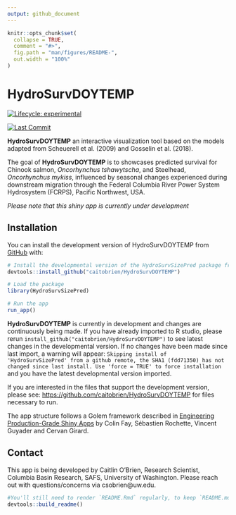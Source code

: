 ```yaml
---
output: github_document
---
```


<!-- README.md is generated from README.Rmd. Please edit that file -->

```r
knitr::opts_chunk$set(
  collapse = TRUE,
  comment = "#>",
  fig.path = "man/figures/README-",
  out.width = "100%"
)
```

# HydroSurvDOYTEMP

<!-- badges: start -->
[![Lifecycle: experimental](https://img.shields.io/badge/lifecycle-experimental-orange.svg)](https://lifecycle.r-lib.org/articles/stages.html#experimental)
<!-- badges: end -->

<!-- lastcommit: start -->
[![Last Commit](https://img.shields.io/github/last-commit/caitobrien/HydroSurvSizePred)](https://github.com/caitobrien/HydroSurvSizePred/commits/main)
<!-- lastcommit: end -->

**HydroSurvDOYTEMP** an interactive visualization tool based on the models adapted from Scheuerell et al. (2009) and Gosselin et al. (2018). 

The goal of **HydroSurvDOYTEMP** is to showcases predicted survival for Chinook salmon, *Oncorhynchus tshawytscha*, and Steelhead, *Oncorhynchus mykiss*, influenced by seasonal changes experienced during downstream migration through the Federal Columbia River Power System Hydrosystem (FCRPS), Pacific Northwest, USA.

*Please note that this shiny app is currently under development*

## Installation

You can install the development version of HydroSurvDOYTEMP from [GitHub](https://github.com/) with:

``` r
# Install the developmental version of the HydroSurvSizePred package from GitHub
devtools::install_github("caitobrien/HydroSurvDOYTEMP")

# Load the package
library(HydroSurvSizePred)

# Run the app
run_app()
```

**HydroSurvDOYTEMP** is currently in development and changes are continuously being made. If you have already imported to R studio, please rerun `install_github("caitobrien/HydroSurvDOYTEMP")` to see latest changes in the developmental version. If no changes have been made since last import, a warning will appear: `Skipping install of 'HydroSurvSizePred' from a github remote, the SHA1 (fdd71350) has not changed since last install. Use 'force = TRUE' to force installation` and you have the latest developmental version imported.

If you are interested in the files that support the development version, please see: [https://github.com/caitobrien/HydroSurvDOYTEMP](https://github.com/caitobrien/HydroSurvDOYTEMP) for files necessary to run. 

The app structure follows a Golem framework described in [Engineering Production-Grade Shiny Apps](https://engineering-shiny.org/setting-up-for-success.html) by Colin Fay, Sébastien Rochette, Vincent Guyader and Cervan Girard.

## Contact

This app is being developed by Caitlin O'Brien, Research Scientist, Columbia Basin Research, SAFS, University of Washington. Please reach out with questions/concerns via csobrien@uw.edu.

```r
#You'll still need to render `README.Rmd` regularly, to keep `README.md` up-to-date. `devtools::build_readme()` is handy for this.
devtools::build_readme()
```
